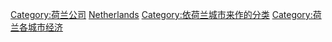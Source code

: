 [[Category:荷兰公司|Category:荷兰公司]]
[[Category:各国各城市公司|Netherlands]]
[[Category:依荷兰城市来作的分类|Category:依荷兰城市来作的分类]]
[[Category:荷兰各城市经济|Category:荷兰各城市经济]]
